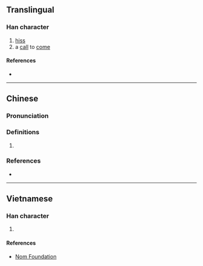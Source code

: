 {{also|咝}}
{{character info/new}}
==Translingual==

===Han character===
{{Han char|rn=30|rad=口|as=12|sn=15|four=|canj=RVFF|ids=⿰口絲}}

# [[hiss]]
# a [[call]] to [[come]]

====References====
* {{Han ref|kx=0209.151|hdz=10687.180|uh=565D|ud=22109}}

----

==Chinese==
{{zh-forms|s=咝}}

===Pronunciation===
{{zh-pron
|m=sī
|c=si1
|cat=
}}

===Definitions===
{{zh-hanzi}}

# {{rfdef|zh}}

===References===
* {{R:yue:Jyutping Database}}

----

==Vietnamese==

===Han character===
{{vi-hantu|[[ti]]|rs=口12}}

# {{defn|lang=vi|sort=口12}}

====References====
* [http://nomfoundation.org/common/nom_details.php?codepoint=565d Nom Foundation]